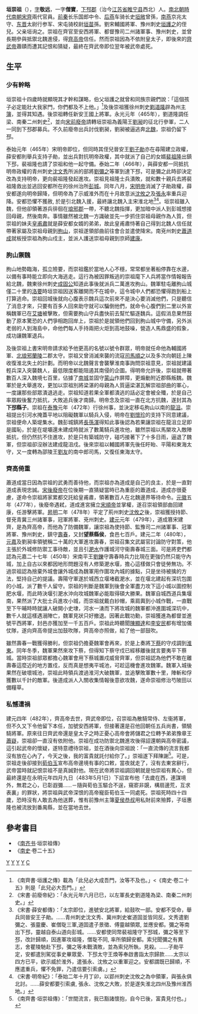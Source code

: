 '''垣崇祖'''（{{bd|439年||483年|5月1日|catIdx=Y}}），[[表字|字]]'''敬远'''，一字'''僧寶'''，[[下邳郡|下邳郡]]（治今[[江苏省|江苏省]][[睢宁县|睢宁县]]西北）人。[[南北朝|南北朝時代]][[南朝宋|南朝宋]][[南齊|齊]]兩代官員。[[前秦|前秦]]长乐国郎中令、[[后燕|后燕]]车骑长史[[垣敞|垣敞]]曾孫，[[南燕_(十六国)|南燕]]京兆太守、[[东晋|东晋]]太尉行参军、宋屯骑校尉[[垣苗|垣苗]]孫。劉宋輔國將軍、豫州刺史[[垣護之|垣護之]]的侄兒。父亲垣询之。崇祖在齊官至安西將軍、都督豫司二州諸軍事、豫州刺史，並曾長期參與抵禦北魏進侵，得[[齊高帝|齊高帝]]信任。然而崇祖因為不依附皇太子，即後來的[[齊武帝|齊武帝]]蕭賾而遭其記恨和猜疑，最終在齊武帝即位翌年被武帝處死。

== 生平 ==
=== 少有幹略 ===
垣崇祖十四歲時就顯現其才幹和謀略，伯父垣護之就曾和同族宗親們說：「這個孩子必定能壯大我家門，你們都及不上他。」<REF>《南齊書·垣護之傳》載為「此兒必大成吾門，汝等不及也。」<《南史·卷二十五》則是「此兒必大吾門。」</REF>及後崇祖獲徐州刺史[[劉道隆_(劉宋)|劉道隆]]辟為州[[主簿|主簿]]，並得其知遇。後崇祖轉任新安王國上將軍。永光元年（465年），劉道隆調任梁、南秦二州刺史<REF>《宋書·前廢帝紀》：「永光元年六月已巳，以左軍長史劉道隆為梁、南秦二州刺史。」</REF>，並向[[宋前廢帝|宋前廢帝]]請轉垣崇祖為義陽王[[劉昶|劉昶]]的征北行參軍，二人一同到下邳郡募兵。不久前廢帝出兵討伐劉昶，劉昶被逼逃奔[[北魏|北魏]]，崇祖仍留下邳。

泰始元年（465年）宋明帝即位，但同時其侄兒晉安王[[劉子勛|劉子勛]]亦在尋陽建立政權，薛安都則舉兵支持子勛，並出兵對抗明帝政權，其中就派了自己的女婿[[裴祖隆|裴祖隆]]出鎮下邳，裴祖隆也請了崇祖和他一起守備。泰始二年（466年），與薛安都一同抵抗明帝政權的青州刺史[[沈文秀|沈文秀]]所派的部將[[劉彌之|劉彌之]]等軍到達下邳，可是彌之此時卻決定改為支持明帝，更向裴祖隆發起進攻。崇祖見祖隆士兵潰敗，就和數十親兵去將裴祖隆救出並逃回安都所在的徐州治所[[彭城|彭城]]。同年八月，[[宋明帝|宋明帝]]消滅了子勛政權，薛安都遂向明帝歸降，但明帝為了示威淮外而在十月故意派[[沈攸之|沈攸之]]及[[張永_(南朝宋)|張永]]率重兵迎降。安都恐懼不獲赦, 於是引北魏入援，最終讓北魏入主宋淮北地<REF>《宋書·薛安都傳》：「太宗即位，進號安北將軍，給鼓吹一部。安都不受命，舉兵同晉安王子勛。……青州刺史沈文秀、冀州刺史崔道固並皆同反。文秀遣劉彌之、張靈慶、崔僧琁三軍,道固遣子景徵、傅靈越領眾, 並應安都。彌之等南出下邳，靈越自泰山道向彭城。……安都使同幣裴祖隆守下邳城，彌之等至下邳，改計歸順，因進軍攻祖隆，僧琁不同, 率所領歸安都。索兒聞彌之有異志，舍瞿陵馳赴下邳，彌之等未戰潰敗，並為索兒所執，見殺。……子勛平定，安都遣別駕從事史畢眾愛、下邳太守王煥等奉啟書詣太宗歸款……太宗以四方已平，欲示威於淮外，遣張永、沈攸之以重軍迎之。安都謂既已歸順，不應遣重兵，懼不免罪，乃遣信要引索虜。」</REF><REF>《宋書·明帝紀》：「泰始二年十月丁卯，以郢州刺史沈攸之為中領軍，與張永俱北討。……薛安都要引索虜, 張永、沈攸之大敗，於是遂失淮北四州及豫州淮西地。」</REF>。垣崇祖雖入魏，但他卻領著游兵徘徊在[[琅邪郡|琅邪郡]]一帶，不聽北魏指揮，更加暗中派人到彭城想接回母親，然後南奔。事情雖然被北魏一方識破並先一步抓住崇祖母親作為人質，但崇祖的妹夫[[皇甫肅|皇甫肅]]就是薛安都女婿的弟弟，故此皇甫肅恃著自己得到北魏人信任就帶著家屬及崇祖母親到[[朐山|朐山]]，崇祖遂領部曲前往會合並遣使降宋。南兗州刺史[[蕭道成|蕭道成]]就板授崇祖為朐山戍主，並派人護送崇祖母親到京師[[建康|建康]]。

=== 朐山禦魏 ===
朐山地勢臨海，孤立險要，而崇祖鑑於當地人心不穩，常常都坐著船停靠在水邊，以備有事時能立即向大海逃走。這行為被因罪叛逃的崇祖麾下人兵將當作情報報告給北魏，魏東徐州刺史[[成固公|成固公]]知道此事後就派兵二萬進攻朐山。魏軍駐屯離朐山城僅二十里的[[洛要|洛要]]時垣崇祖因送客離開而不在城中，這令城中人們都恐懼得跑到船上打算逃命。崇祖回城後就向心腹表示魏兵這次前來不是決心要消滅他們，只是聽信了消息才來，只要有百多人回來助守就可以騙倒他們，就命令心腹們到二里以外宣稱魏軍已在[[艾塘|艾塘]]被擊敗，但需要朐山守兵盡快前去幫忙驅逐魏兵。這假消息果然鼓動了原本驚恐的人們爭相跑回岸上，崇祖於是就領他們回到朐山城中守備，另外派老弱的人到海島中，命他們每人手持兩把火炬到高地鼓噪，營造人馬鼎盛的假象，成功讓魏軍退兵。

及後崇祖上書宋明帝請求給予他更高的名號以號令群眾，明帝就任命他為輔國將軍、[[北琅邪郡|北琅邪]][[蘭陵郡|蘭陵]]二郡太守。崇祖又曾消滅來襲的流寇[[司馬順之|司馬順之]]以及多次向朝廷上陳收復淮北失土的計劃。而明帝以北魏聲言會襲擊淮南事詢問崇祖意見，崇祖就建議輕兵深入突襲魏人，最低限度都能阻遏其南侵的企圖。得明帝允許後，崇祖就帶著數百人深入魏境七百里，佔據了[[南城|南城]]並固守[[蒙山|蒙山]]作屏障，更煽動附近郡縣叛魏。魏軍於是大舉進攻，更加以崇祖別將梁湛的母親為人質逼梁湛瓦解崇祖部曲的軍心，一度讓那些部眾潰退逃走。崇祖知道若果全軍都潰逃的話必定會被全殲，於是自己率眾殿後奮力抵抗，大敗追兵後才南歸。明帝念及崇祖一直在北方抗魏，遂封其為'''下邳縣子'''。崇祖在[[泰豫|泰豫]]元年（472年）行徐州事，並決定移屯朐山以南的[[龍沮|龍沮]]。崇祖提出引河水掩蓋平地以阻礙魏軍以騎兵入侵，明帝在[[劉懷珍|劉懷珍]]的支持下同意建議，崇祖便命人築堤集水。魏彭城鎮將[[長孫渾|長孫渾]]得知此事後認為若果讓崇祖在龍沮立足即是國恥，於是在堤壩還未建成時就派了數萬騎兵進攻他，雖然崇祖以馬槊攻入敵陣抵抗，但仍然抗不住進攻，於是只有築城防守，碰巧接著下了十多日雨，逼退了魏軍，但崇祖卻沒辦法建成龍沮戍。後來崇祖以輔國將軍先後任盱眙、平陽和東海太守，又一度轉為邵陵王[[劉友_(劉宋)|劉友]]的南中郎司馬，又復任東海太守。

=== 齊高倚重 ===
蕭道成當日因為崇祖的武勇而善待他，而崇祖亦為道成是自己的良主，於是一直對道成表現忠誠。[[宋後廢帝|宋後廢帝]]在位後期一直猜疑當時已為重臣的蕭道成，道成亦很憂慮，遂命令崇祖將家累都交託給皇甫肅，領著數百人在北魏邊界等待命令。[[元徽_(年號)|元徽]]五年（477年），後廢帝遇弒，道成進宮擁立[[宋順帝|宋順帝]]並掌權，遂召崇祖領部曲回建康，任游擊將軍。[[昇明|昇明]]二年（478年）平定了荊州刺史[[沈攸之|沈攸之]]後，崇祖獲授持節、督兗青冀三州諸軍事，冠軍將軍、兗州刺史。[[建元_(南齊)|建元]]元年（479年），道成篡宋建齊，是為齊高帝，而他為了防備魏軍，讓崇祖為使持節、監豫司二州諸軍事、冠軍將軍、豫州刺史，鎮守[[壽春|壽春]]，又封'''望蔡縣侯'''，食邑七百戶。建元二年（480年），[[元嘉_(廣陽王)|元嘉]]及劉昶率領號稱二十萬的大軍進攻壽春，崇祖召集文武屬官討論防守對策，他主張於外城修防禦工事待敵，並且引[[淝水|淝水]]作護城河守衞壽春城三面。可是將吏們都認為元嘉二十七年（450年）宋南平王[[劉鑠|劉鑠]]守壽春時兵力比現在更強仍然只能守內城，加上自古以來都因地形問題沒有人修築淝水堰，擔心這樣做只會徒勞無功。不過崇祖認為捨棄外城會讓外城成為魏軍用作圍攻內城的據點，只是坐待被擒的方法，堅持自己的提議。壽陽守軍遂於城西立堰堵截淝水，並在堰北建起有深坑包圍的小城，派了數千人留守。崇祖的判斷是魏軍到後會全軍盡力攻下這小城以圖控制肥水堰，而此時決堰引淝水沖向攻城魏軍必能取得碩大勝果。魏軍自城西道兵集堰南，果然派了大批士兵進攻小城，而崇祖就戴白紗帽，乘肩輿到小城作戰，一直戰至下午晡時時就讓人破開小史埭，河水一湧而下將攻城的魏軍都沖進圍城深坑中，數千人就這樣遇溺陣亡，魏軍見狀只好撤退。因著此戰功勳，崇祖獲進為都督並進號平西將軍，封邑亦獲加至一千五百戶。崇祖此時聽聞[[陳顯達|陳顯達]]和[[李安民_(南朝)|李安民]]都有增加儀仗隊，遂向齊高帝提出加鼓吹隊，齊高帝亦照做，給了他一部鼓吹。

雖然壽春一戰獲得勝利，但崇祖仍擔憂魏軍會再來，於是上奏將[[下蔡|下蔡]]的守戍調到[[淮東|淮東]]。同年冬季，魏軍果然來攻下蔡，但得知下蔡守戍已經移離後就言要夷平下蔡城。當時崇祖部眾都擔心魏軍會用下蔡城置戍威脅齊軍，但崇祖認為他們不敢在離壽春這麼近的地方置戍，反而真是想夷平城池，可趁這機會進攻魏軍。魏軍入城後果然在破壞城池，崇祖此時領兵渡過淮河大破魏軍，並追擊敗軍數十里，陣斬和俘獲數以千計的敵軍。後道成派人入關收集情報後意欲攻魏，遂命崇祖修治芍陂田以備糧草。

=== 私憾遭禍 ===
建元四年（482年），齊高帝去世，齊武帝即位，召崇祖為散騎常侍、左衞將軍，但不久又下令他留下本任，加號安西將軍，但接著還是召他回朝任五兵尚書，領驍騎將軍。原來往日齊武帝還是皇太子之時正憂心高帝會將儲君之位轉予弟弟豫章王[[蕭嶷|蕭嶷]]，崇祖卻一直沒有依附他。崇祖在成功防禦北魏進攻後得詔還朝與高帝密議，這引起武帝的懷疑，遂特意禮待崇祖，並在酒後向崇祖說：「一直流傳的流言我都沒有放在心內了，今天之後，我的富貴就託付給你了。」崇祖遂下拜陳謝<REF>《南齊書·垣崇祖傳》：「世間流言，我已豁諸懷抱，自今已後，富貴見付也。」</REF>。可是，崇祖走後卻接到[[荀伯玉|荀伯玉]]宣布高帝邊境有事的口敕，當夜就走了，沒有去東宮辭行，武帝當時就記恨崇祖不是真誠對他。現在武帝將崇祖調回朝就是怕崇祖有異心，但最終還是在永明元年四月九日（483年5月1日）下詔宣布他「去歲在西，連謀境外，無君之心，已彰遐彌……－隨與荀伯玉驅合不逞，窺窬非覬，構扇邊荒，互求表裏」的罪狀，將崇祖與武帝深恨的高帝寵臣荀伯玉一同處死。崇祖死時四十四歲，恐時沒有人敢去為他送葬，惟有前豫州主簿[[夏侯恭叔|夏侯恭叔]]用私財前來殮葬，子垣惠隆也被流放到番禺縣，並在當地去世。

==參考書目==
* 《[[南齐书|南齐书]]·垣崇祖傳》
* 《[[南史|南史]]·卷二十五》
{{REFLIST}}

[[Category:南齐官员|Y]]
[[Category:睢宁人|Y]]
[[Category:刘宋官员|Y]]
[[Category:南北朝被處決者|Y]]
[[Category:垣姓|C]]